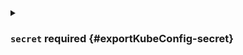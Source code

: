

<PartialContext />


<PartialServer />



<details className="config-field" data-expandable="true">
<summary>

### `secret` <span className="config-field-required" data-required="false">required</span> <span className="config-field-type"></span> <span className="config-field-default"></span> <span className="config-field-enum"></span> {#exportKubeConfig-secret}



</summary>

<PartialSecretreference />


</details>
